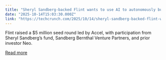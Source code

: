 ```yaml
---
title: "Sheryl Sandberg-backed Flint wants to use AI to autonomously build and update websites"
date: "2025-10-14T15:03:30.000Z"
link: "https://techcrunch.com/2025/10/14/sheryl-sandberg-backed-flint-wants-to-use-ai-to-autonomously-build-and-update-websites/"
---
```


Flint raised a $5 million seed round led by Accel, with participation from Sheryl Sandberg’s fund, Sandberg Bernthal Venture Partners, and prior investor Neo.

[Read more](https://techcrunch.com/2025/10/14/sheryl-sandberg-backed-flint-wants-to-use-ai-to-autonomously-build-and-update-websites/)
